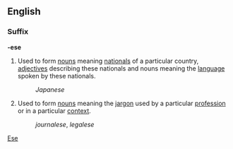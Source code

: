 ==English==
===Suffix===
'''-ese'''

#Used to form [[noun]]s meaning [[national]]s of a particular country, [[adjective]]s describing these nationals and nouns meaning the [[language]] spoken by these nationals.
#:''Japanese''
#Used to form [[noun]]s meaning the [[jargon]] used by a particular [[profession]] or in a particular [[context]].
#:''journalese'', ''legalese''

[[Category:English suffixes|Ese]]